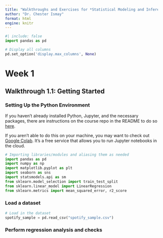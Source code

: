 ```yaml
---
title: "Walkthroughs and Exercises for *Statistical Modeling and Inference with Python*"
author: "Dr. Chester Ismay"
format: html
engine: knitr
---
```


```python
#| include: false
import pandas as pd

# Display all columns
pd.set_option('display.max_columns', None)
```


# Week 1

## Walkthrough 1.1: Getting Started

### Setting Up the Python Environment

If you haven't already installed Python, Jupyter, and the necessary packages, there are instructions on the course repo in the README to do so [here](https://github.com/ismayc/oreilly-fundamentals-of-statistics-with-python/blob/main/README.md). 

If you aren't able to do this on your machine, you may want to check out [Google Colab](https://colab.research.google.com/). It's a free service that allows you to run Jupyter notebooks in the cloud.

```python
# Importing libraries/modules and aliasing them as needed
import pandas as pd
import numpy as np
import matplotlib.pyplot as plt
import seaborn as sns
import statsmodels.api as sm
from sklearn.model_selection import train_test_split
from sklearn.linear_model import LinearRegression
from sklearn.metrics import mean_squared_error, r2_score
```

### Load a dataset

```python
# Load in the dataset
spotify_sample = pd.read_csv("spotify_sample.csv")
```

### Perform regression analysis and checks
